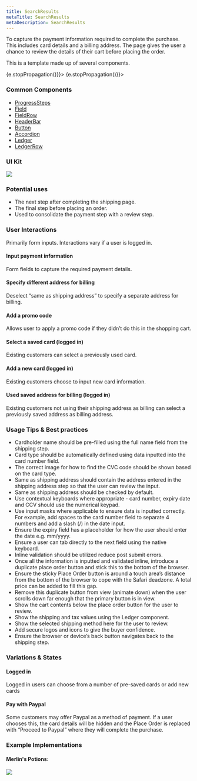 ```yaml
---
title: SearchResults
metaTitle: SearchResults
metaDescription: SearchResults
---
```



<div class="component-intro">

To capture the payment information required to complete the purchase. This includes card details and a billing address. The page gives the user a chance to review the details of their cart before placing the order.

<div class="component-intro">

This is a template made up of several components.

</div>
</div>

<div onClick={(e) => {e.stopPropagation()}}>
<Tabs activeIndex={0} className="devcenter">
<TabsPanel title="Design" onClick={(e) => {e.stopPropagation()}}>

### Common Components

- [ProgressSteps](#!/ProgressSteps)
- [Field](#!/Field)
- [FieldRow](#!/FieldRow)
- [HeaderBar](#!/HeaderBar)
- [Button](#!/Button)
- [Accordion](#!/Accordion)
- [Ledger](#!/Ledger)
- [LedgerRow](#!/LedgerRow)

### UI Kit

![](./images/templates/checkout-payment/payment-uikit.png)

### Potential uses

- The next step after completing the shipping page.
- The final step before placing an order.
- Used to consolidate the payment step with a review step.

### User Interactions

Primarily form inputs. Interactions vary if a user is logged in.

#### Input payment information
Form fields to capture the required payment details.

#### Specify different address for billing
Deselect “same as shipping address” to specify a separate address for billing.

#### Add a promo code
Allows user to apply a promo code if they didn’t do this in the shopping cart.

#### Select a saved card (logged in)
Existing customers can select a previously used card.

#### Add a new card (logged in)
Existing customers choose to input new card information.

#### Used saved address for billing (logged in)
Existing customers not using their shipping address as billing can select a previously saved address as billing address.

### Usage Tips & Best practices

- Cardholder name should be pre-filled using the full name field from the shipping step.
- Card type should be automatically defined using data inputted into the card number field.
- The correct image for how to find the CVC code should be shown based on the card type.
- Same as shipping address should contain the address entered in the shipping address step so that the user can review the input.
- Same as shipping address should be checked by default.
- Use contextual keyboards where appropriate - card number, expiry date and CCV should use the numerical keypad.
- Use input masks where applicable to ensure data is inputted correctly. For example, add spaces to the card number field to separate 4 numbers and add a slash (/) in the date input.
- Ensure the expiry field has a placeholder for how the user should enter the date e.g. mm/yyyy.
- Ensure a user can tab directly to the next field using the native keyboard.
- Inline validation should be utilized reduce post submit errors.
- Once all the information is inputted and validated inline, introduce a duplicate place order button and stick this to the bottom of the browser.
- Ensure the sticky Place Order button is around a touch area’s distance from the bottom of the browser to cope with the Safari deadzone. A total price can be added to fill this gap.
- Remove this duplicate button from view (animate down) when the user scrolls down far enough that the primary button is in view.
- Show the cart contents below the place order button for the user to review.
- Show the shipping and tax values using the Ledger component.
- Show the selected shipping method here for the user to review.
- Add secure logos and icons to give the buyer confidence.
- Ensure the browser or device’s back button navigates back to the shipping step.

### Variations & States

#### Logged in
Logged in users can choose from a number of pre-saved cards or add new cards

#### Pay with Paypal
Some customers may offer Paypal as a method of payment. If a user chooses this, the card details will be hidden and the Place Order is replaced with “Proceed to Paypal” where they will complete the purchase.

### Example Implementations

#### Merlin's Potions:

![](./images/templates/checkout-payment/payment-merlins.png)

</TabsPanel>
</Tabs>
</div>